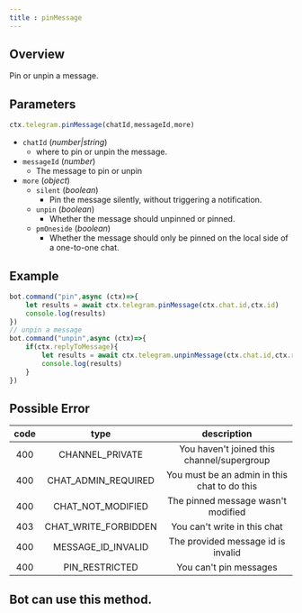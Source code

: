 ```yaml
--- 
title : pinMessage 
---
```

## Overview 
Pin or unpin a message.
## Parameters 
```ts 
ctx.telegram.pinMessage(chatId,messageId,more)
```
- `chatId` (_number|string_) 
    - where to pin or unpin the message.
- `messageId` (_number_) 
    - The message to pin or unpin 
- `more` (_object_) 
    - `silent` (_boolean_) 
        - Pin the message silently, without triggering a notification.
    - `unpin` (_boolean_) 
        - Whether the message should unpinned or pinned.
    - `pmOneside` (_boolean_) 
        - Whether the message should only be pinned on the local side of a one-to-one chat.
## Example 
```ts headlight=2,8
bot.command("pin",async (ctx)=>{
    let results = await ctx.telegram.pinMessage(ctx.chat.id,ctx.id) 
    console.log(results) 
})
// unpin a message
bot.command("unpin",async (ctx)=>{
    if(ctx.replyToMessage){
        let results = await ctx.telegram.unpinMessage(ctx.chat.id,ctx.replyToMessage.id)
        console.log(results)
    }
})
```
## Possible Error 
| code | type | description | 
| :---: | :---: | :------:| 
| 400 | CHANNEL_PRIVATE | You haven't joined this channel/supergroup | 
| 400 | CHAT_ADMIN_REQUIRED | You must be an admin in this chat to do this | 
| 400 | CHAT_NOT_MODIFIED | The pinned message wasn't modified | 
| 403 | CHAT_WRITE_FORBIDDEN | You can't write in this chat | 
| 400 | MESSAGE_ID_INVALID | The provided message id is invalid | 
| 400 | PIN_RESTRICTED | You can't pin messages | 

## Bot can use this method.